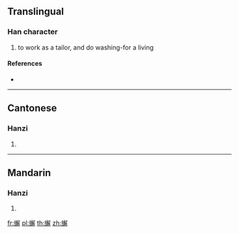{{character info/new}}
==Translingual==

===Han character===
{{Han char|rn=120|rad=糸|as=13|sn=19|four=27952|canj=VFNBQ}}

# to work as a tailor, and do washing-for a living

====References====
* {{Han ref|kx=0940.240|dkj=27956|dj=1380.090|hdz=53461.040|uh=7E72|ud=32370|bh=F2B6|bd=62134}}

----

==Cantonese==

===Hanzi===
{{yue-hanzi|jyut=haai1|y=haai1}}

# {{defn|lang=yue|sort=糸13}}

----

==Mandarin==

===Hanzi===
{{cmn-hanzi|pin=[[jiè]] ([[jie4]])|wg=chieh<sup>4</sup>}}

# {{defn|lang=cmn|sort=糸13}}

[[fr:繲]]
[[pl:繲]]
[[th:繲]]
[[zh:繲]]